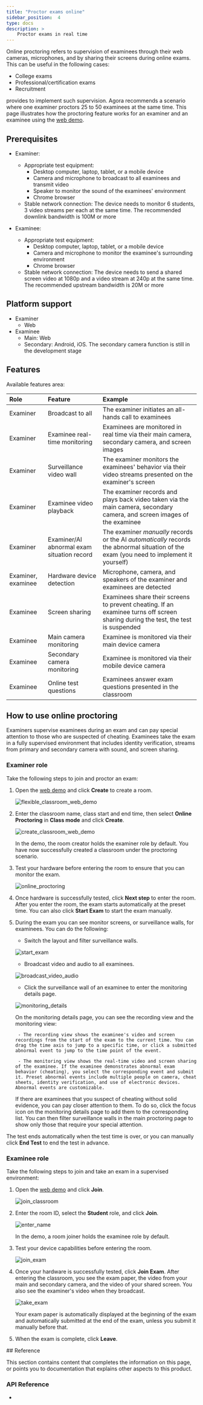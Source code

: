 ```yaml
---
title: "Proctor exams online"
sidebar_position:  4
type: docs
description: >
    Proctor exams in real time
---
```


Online proctoring refers to supervision of examinees through their web cameras, microphones, and by
sharing their screens during online exams. This can be useful in the following cases:

- College exams
- Professional/certification exams
- Recruitment

<Vg k="FC"/> provides <Vg k="FC_PROCTOR_SDK"/> to implement such supervision. Agora recommends a scenario where one examiner
proctors 25 to 50 examinees at the same time. This page illustrates how the proctoring feature works for an examiner
and an examinee using the [<Vg k="FC"/> web demo](./overview/downloads?platform=web).

## Prerequisites

- Examiner:
    - Appropriate test equipment:
        - Desktop computer, laptop, tablet, or a mobile device
        - Camera and microphone to broadcast to all examinees and transmit video
        - Speaker to monitor the sound of the examinees' environment
        - Chrome browser
    - Stable network connection: The device needs to monitor 6 students, 3 video streams per each at the same time. The recommended downlink bandwidth is 100M or more

- Examinee:
    - Appropriate test equipment:
        - Desktop computer, laptop, tablet, or a mobile device
        - Camera and microphone to monitor the examinee's surrounding environment
        - Chrome browser
    - Stable network connection: The device needs to send a shared screen video at 1080p and a video stream at 240p at the same time. The recommended upstream bandwidth is 20M or more

## Platform support

- Examiner
    - Web
- Examinee
    - Main: Web
    - Secondary: Android, iOS. The secondary camera function is still in the development stage

## Features

Available features area:

|Role     |Feature         |Example |
|:------------|:------------|:----------|
|Examiner |Broadcast to all |The examiner initiates an all-hands call to examinees|
| Examiner	|Examinee real-time monitoring	| Examinees are monitored in real time via their main camera, secondary camera, and screen images |
| Examiner|Surveillance video wall 	| The examiner monitors the examinees' behavior via their video streams presented on the examiner's screen|
| Examiner|Examinee video playback  |The examiner records and plays back video taken via the main camera, secondary camera, and screen images of the examinee |
| Examiner|Examiner/AI abnormal exam situation record  | The examiner *manually* records or the AI *automatically* records the abnormal situation of the exam (you need to implement it yourself)|
|Examiner, examinee |Hardware device detection  |Microphone, camera, and speakers of the examiner and examinees are detected|
|Examinee |Screen sharing	 | Examinees share their screens to prevent cheating. If an examinee turns off screen sharing during the test, the test is suspended|
| Examinee |Main camera monitoring 	| Examinee is monitored via their main device camera |
|	Examinee |Secondary camera monitoring  |	Examinee is monitored via their mobile device camera |
| Examinee |Online test questions		| Examinees answer exam questions presented in the classroom |


## How to use online proctoring

Examiners supervise examinees during an exam and can pay special attention to those who are suspected of cheating.
Examinees take the exam in a fully supervised environment that includes identity verification, streams from primary and secondary camera with sound, and
screen sharing.

### Examiner role

Take the following steps to join and proctor an exam:

1. Open the [<Vg k="FC"/> web demo](./overview/downloads?platform=web) and click **Create** to create a room.

   ![flexible_classroom_web_demo](/images/flexible-classroom/fc_web_demo.png)

2. Enter the classroom name, class start and end time, then select **Online Proctoring** in **Class mode** and click **Create**.

   ![create_classroom_web_demo](/images/flexible-classroom/create_classroom_web_demo.png)

    In the <Vg k="FC"/> demo, the room creator holds the examiner role by default. You have now successfully created a classroom under the proctoring scenario.

3. Test your hardware before entering the room to ensure that you can monitor the exam.

   ![online_proctoring](/images/flexible-classroom/online_proctoring.png)

4. Once hardware is successfully tested, click **Next step** to enter the room. After you enter the room, the exam starts
automatically at the preset time. You can also click **Start Exam** to start the exam manually.

5. During the exam you can see monitor screens, or surveillance walls, for examinees. You can do the following:
    - Switch the layout and filter surveillance walls.

    ![start_exam](/images/flexible-classroom/start_exam.png)

    - Broadcast video and audio to all examinees.

    ![broadcast_video_audio](/images/flexible-classroom/broadcast_video_audio.png)

    - Click the surveillance wall of an examinee to enter the monitoring details page.

    ![monitoring_details](/images/flexible-classroom/monitoring_details.png)

    On the monitoring details page, you can see the recording view and the monitoring view:

        - The recording view shows the examinee's video and screen recordings from the start of the exam to the current time. You can drag the time axis to jump to a specific time, or click a submitted abnormal event to jump to the time point of the event.

        - The monitoring view shows the real-time video and screen sharing of the examinee. If the examinee demonstrates abnormal exam behavior (cheating), you select the corresponding event and submit it. Preset abnormal events include multiple people on camera, cheat sheets, identity verification, and use of electronic devices. Abnormal events are customizable.

   If there are examinees that you suspect of cheating without solid evidence, you can pay closer attention to them. To do so,
   click the focus icon on the monitoring details page to add them to the corresponding list. You can then filter surveillance
   walls in the main proctoring page to show only those that require your special attention.

The test ends automatically when the test time is over, or you can manually click **End Test** to end the test in advance.

### Examinee role

Take the following steps to join and take an exam in a supervised environment:

1. Open the [<Vg k="FC"/> web demo](./overview/downloads?platform=web) and click **Join**.

   ![join_classroom](/images/flexible-classroom/join_classroom.png)

2. Enter the room ID, select the **Student** role, and click **Join**.

   ![enter_name](/images/flexible-classroom/enter_name.png)

   In the <Vg k="FC"/> demo, a room joiner holds the examinee role by default.

3. Test your device capabilities before entering the room.

   ![join_exam](/images/flexible-classroom/join_exam.png)

4. Once your hardware is successfully tested, click **Join Exam**. After entering the classroom, you see the exam paper,
the video from your main and secondary camera, and the video of your shared screen. You also see the examiner's video
when they broadcast.

   ![take_exam](/images/flexible-classroom/take_exam.png)

   Your exam paper is automatically displayed at the beginning of the exam and automatically submitted at the end of the exam,
   unless you submit it manually before that.

5. When the exam is complete, click **Leave**.

<PlatformWrapper notAllowed="android">
## Reference

This section contains content that completes the information on this page, or points you to documentation that explains other aspects to this product.

### API Reference


- [<Vg k="FC_PROCTOR_SDK"/>](docs.agora.io/en/flexible-classroom/client-api/proctor-sdk)
</PlatformWrapper>






